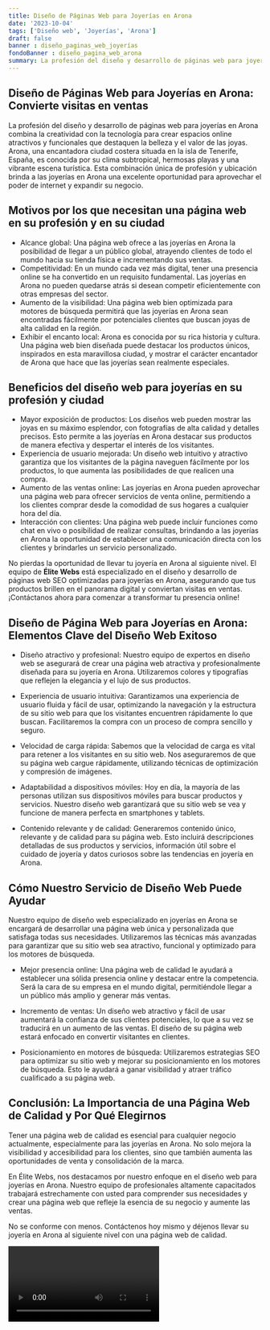 ```yaml
---
title: Diseño de Páginas Web para Joyerías en Arona
date: '2023-10-04'
tags: ['Diseño web', 'Joyerías', 'Arona']
draft: false
banner : diseño_paginas_web_joyerías
fondoBanner : diseño_pagina_web_arona
summary: La profesión del diseño y desarrollo de páginas web para joyerías en Arona combina la creatividad con la tecnología para crear espacios online atractivos y funcionales que destaquen la belleza y el valor de las joyas. Arona, una encantadora ciudad costera situada en la isla de Tenerife, España, es conocida por su clima subtropical, hermosas playas y una vibrante escena turística. Esta combinación única de profesión y ubicación brinda a las joyerías en Arona una excelente oportunidad para aprovechar el poder de internet y expandir su negocio.
---
```


## Diseño de Páginas Web para Joyerías en Arona: Convierte visitas en ventas

La profesión del diseño y desarrollo de páginas web para joyerías en Arona combina la creatividad con la tecnología para crear espacios online atractivos y funcionales que destaquen la belleza y el valor de las joyas. Arona, una encantadora ciudad costera situada en la isla de Tenerife, España, es conocida por su clima subtropical, hermosas playas y una vibrante escena turística. Esta combinación única de profesión y ubicación brinda a las joyerías en Arona una excelente oportunidad para aprovechar el poder de internet y expandir su negocio.

## Motivos por los que necesitan una página web en su profesión y en su ciudad

- Alcance global: Una página web ofrece a las joyerías en Arona la posibilidad de llegar a un público global, atrayendo clientes de todo el mundo hacia su tienda física e incrementando sus ventas.
- Competitividad: En un mundo cada vez más digital, tener una presencia online se ha convertido en un requisito fundamental. Las joyerías en Arona no pueden quedarse atrás si desean competir eficientemente con otras empresas del sector.
- Aumento de la visibilidad: Una página web bien optimizada para motores de búsqueda permitirá que las joyerías en Arona sean encontradas fácilmente por potenciales clientes que buscan joyas de alta calidad en la región.
- Exhibir el encanto local: Arona es conocida por su rica historia y cultura. Una página web bien diseñada puede destacar los productos únicos, inspirados en esta maravillosa ciudad, y mostrar el carácter encantador de Arona que hace que las joyerías sean realmente especiales.

## Beneficios del diseño web para joyerías en su profesión y ciudad

- Mayor exposición de productos: Los diseños web pueden mostrar las joyas en su máximo esplendor, con fotografías de alta calidad y detalles precisos. Esto permite a las joyerías en Arona destacar sus productos de manera efectiva y despertar el interés de los visitantes.
- Experiencia de usuario mejorada: Un diseño web intuitivo y atractivo garantiza que los visitantes de la página naveguen fácilmente por los productos, lo que aumenta las posibilidades de que realicen una compra.
- Aumento de las ventas online: Las joyerías en Arona pueden aprovechar una página web para ofrecer servicios de venta online, permitiendo a los clientes comprar desde la comodidad de sus hogares a cualquier hora del día.
- Interacción con clientes: Una página web puede incluir funciones como chat en vivo o posibilidad de realizar consultas, brindando a las joyerías en Arona la oportunidad de establecer una comunicación directa con los clientes y brindarles un servicio personalizado.

No pierdas la oportunidad de llevar tu joyería en Arona al siguiente nivel. El equipo de **Élite Webs** está especializado en el diseño y desarrollo de páginas web SEO optimizadas para joyerías en Arona, asegurando que tus productos brillen en el panorama digital y conviertan visitas en ventas. ¡Contáctanos ahora para comenzar a transformar tu presencia online!

<GifSeo />

<Cta />

## Diseño de Página Web para Joyerías en Arona: Elementos Clave del Diseño Web Exitoso

- Diseño atractivo y profesional: Nuestro equipo de expertos en diseño web se asegurará de crear una página web atractiva y profesionalmente diseñada para su joyería en Arona. Utilizaremos colores y tipografías que reflejen la elegancia y el lujo de sus productos.

- Experiencia de usuario intuitiva: Garantizamos una experiencia de usuario fluida y fácil de usar, optimizando la navegación y la estructura de su sitio web para que los visitantes encuentren rápidamente lo que buscan. Facilitaremos la compra con un proceso de compra sencillo y seguro.

- Velocidad de carga rápida: Sabemos que la velocidad de carga es vital para retener a los visitantes en su sitio web. Nos aseguraremos de que su página web cargue rápidamente, utilizando técnicas de optimización y compresión de imágenes.

- Adaptabilidad a dispositivos móviles: Hoy en día, la mayoría de las personas utilizan sus dispositivos móviles para buscar productos y servicios. Nuestro diseño web garantizará que su sitio web se vea y funcione de manera perfecta en smartphones y tablets.

- Contenido relevante y de calidad: Generaremos contenido único, relevante y de calidad para su página web. Esto incluirá descripciones detalladas de sus productos y servicios, información útil sobre el cuidado de joyería y datos curiosos sobre las tendencias en joyería en Arona.

## Cómo Nuestro Servicio de Diseño Web Puede Ayudar

Nuestro equipo de diseño web especializado en joyerías en Arona se encargará de desarrollar una página web única y personalizada que satisfaga todas sus necesidades. Utilizaremos las técnicas más avanzadas para garantizar que su sitio web sea atractivo, funcional y optimizado para los motores de búsqueda.

- Mejor presencia online: Una página web de calidad le ayudará a establecer una sólida presencia online y destacar entre la competencia. Será la cara de su empresa en el mundo digital, permitiéndole llegar a un público más amplio y generar más ventas.

- Incremento de ventas: Un diseño web atractivo y fácil de usar aumentará la confianza de sus clientes potenciales, lo que a su vez se traducirá en un aumento de las ventas. El diseño de su página web estará enfocado en convertir visitantes en clientes.

- Posicionamiento en motores de búsqueda: Utilizaremos estrategias SEO para optimizar su sitio web y mejorar su posicionamiento en los motores de búsqueda. Esto le ayudará a ganar visibilidad y atraer tráfico cualificado a su página web.

## Conclusión: La Importancia de una Página Web de Calidad y Por Qué Elegirnos

Tener una página web de calidad es esencial para cualquier negocio actualmente, especialmente para las joyerías en Arona. No solo mejora la visibilidad y accesibilidad para los clientes, sino que también aumenta las oportunidades de venta y consolidación de la marca.

En Élite Webs, nos destacamos por nuestro enfoque en el diseño web para joyerías en Arona. Nuestro equipo de profesionales altamente capacitados trabajará estrechamente con usted para comprender sus necesidades y crear una página web que refleje la esencia de su negocio y aumente las ventas.

No se conforme con menos. Contáctenos hoy mismo y déjenos llevar su joyería en Arona al siguiente nivel con una página web de calidad.

<Video />

<CtaBot job='Joyerías' city='Arona'/>

<Gmaps query='Arona+españa+maps' />